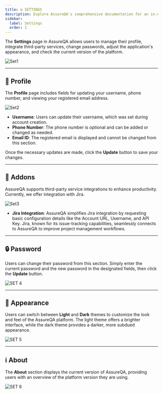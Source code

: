 ```yaml
---
title: ⚙️ SETTINGS
description: Explore AssureQA's comprehensive documentation for an in-depth look at our services and tools.
sidebar:
  label: Settings
  order: 1
---
```

 
The **Settings** page in AssureQA allows users to manage their profile, integrate third-party services, change passwords, adjust the application's appearance, and check the current version of the platform.

![Set1](../images/set1.png)

---

## 👤 Profile

The **Profile** page includes fields for updating your username, phone number, and viewing your registered email address.

![Set2](../images/set2.png)

- **Username**: Users can update their username, which was set during account creation.
- **Phone Number**: The phone number is optional and can be added or changed as needed.
- **Email ID**: The registered email is displayed and cannot be changed from this section.

Once the necessary updates are made, click the **Update** button to save your changes.

---

## 🔗 Addons

AssureQA supports third-party service integrations to enhance productivity. Currently, we offer integration with Jira.

![Set3](../images/set3.png)

- **Jira Integration**: AssureQA simplifies Jira integration by requesting basic configuration details like the Account URL, Username, and API Key. Jira, known for its issue-tracking capabilities, seamlessly connects to AssureQA to improve project management workflows.

---

## 🔒 Password

Users can change their password from this section. Simply enter the current password and the new password in the designated fields, then click the **Update** button.

![SET 4](../images/set4.png)

---

## 🎨 Appearance

Users can switch between **Light** and **Dark** themes to customize the look and feel of the AssureQA platform. The light theme offers a brighter interface, while the dark theme provides a darker, more subdued appearance.

![SET 5](../images/set5.png)

---

## ℹ️ About

The **About** section displays the current version of AssureQA, providing users with an overview of the platform version they are using.

![SET 6](../images/set6.png)
